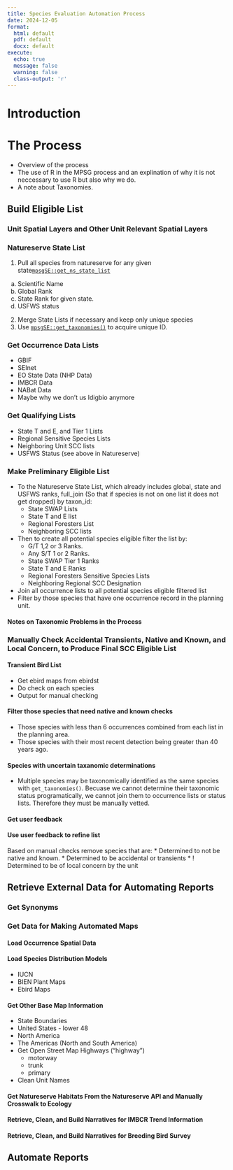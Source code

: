 ```yaml
---
title: Species Evaluation Automation Process
date: 2024-12-05
format:
  html: default
  pdf: default
  docx: default
execute:
  echo: true
  message: false
  warning: false
  class-output: 'r'
---
```


# Introduction

# The Process

* Overview of the process
* The use of R in the MPSG process and an explination of why it is not neccessary to use R but also why we do. 
* A note about Taxonomies. 

## Build Eligible List

### Unit Spatial Layers and Other Unit Relevant Spatial Layers

### Natureserve State List

1. Pull all species from natureserve for any given state[`mpsgSE::get_ns_state_list`](https://github.com/fs-mschmidty/mpsgSE/blob/main/R/get_ns_state_list.R)
  a. Scientific  Name
  b. Global Rank
  c. State Rank for given state. 
  d. USFWS status
2. Merge State Lists if necessary and keep only unique species
3. Use [`mpsgSE::get_taxonomies()`](https://github.com/fs-mschmidty/mpsgSE/blob/main/R/get_taxonomies.R) to acquire unique ID. 

### Get Occurrence Data Lists

<!-- Matt I think it would be best if you wrote this section. -->
<!-- For now these lists are just the lists have occurrence numbers and not the acual spatial data! (see section below "Load Occurrence Spatial Data") -->

* GBIF
* SEInet
* EO State Data (NHP Data)
* IMBCR Data
* NABat Data
* Maybe why we don't us Idigbio anymore

###  Get Qualifying Lists

* State T and E, and Tier 1 Lists
* Regional Sensitive Species Lists
* Neighboring Unit SCC lists
* USFWS Status (see above in Natureserve)

### Make Preliminary Eligible List

* To the Natureserve State List, which already includes global, state and USFWS ranks, full_join (So that if  species is not on one list it does not get dropped) by taxon_id:
  * State SWAP Lists
  * State T and E list
  * Regional Foresters List
  * Neighboring SCC lists
* Then to create all potential species eligible filter the list by: 
  * G/T 1,2 or 3 Ranks.
  * Any S/T 1 or 2 Ranks.
  * State SWAP Tier 1 Ranks
  * State T and E Ranks
  * Regional Foresters Sensitive Species Lists
  * Neighboring Regional SCC Designation
* Join all occurrence lists to all potential species eligible filtered list
* Filter by those species that have one occurrence record in the planning unit.

#### Notes on Taxonomic Problems in the Process

### Manually Check Accidental Transients, Native and Known, and Local Concern, to Produce Final SCC Eligible List

<!-- I think we should add into this process the Units local concern species -->

#### Transient Bird List
* Get ebird maps from ebirdst
* Do check on each species
* Output for manual checking

#### Filter those species that need native and known checks
* Those  species with less than 6 occurrences combined from each list in the planning area.
* Those species with their most recent detection being greater than 40 years ago. 

#### Species with uncertain taxanomic determinations
* Multiple species may be taxonomically identified as the same species with `get_taxonomies()`.  Becuase we cannot determine their taxonomic status programatically, we cannot join them to occurrence lists or status lists. Therefore they must be manually vetted. 

#### Get user feedback
#### Use user feedback to refine list
Based on manual checks remove species that are:
* Determined to not be native and known. 
* Determined to be accidental or transients
* ! Determined to be of local concern by the unit

## Retrieve External Data for Automating Reports

### Get Synonyms

### Get Data for Making Automated Maps

#### Load Occurrence Spatial Data

#### Load Species Distribution Models

* IUCN
* BIEN Plant Maps
* Ebird Maps

#### Get Other Base Map Information

* State Boundaries
* United States - lower 48
* North America
* The Americas (North and South America)
* Get Open Street Map Highways ("highway")
  * motorway
  * trunk
  * primary
* Clean Unit Names

#### Get Natureserve Habitats From the Natureserve API and Manually Crosswalk to Ecology

#### Retrieve, Clean, and Build Narratives for IMBCR Trend Information

#### Retrieve, Clean, and Build Narratives for Breeding Bird Survey

## Automate Reports
<!-- Look at the qmd and write out each section.  (Maybe should wait until we finish revamping the reports) -->

















